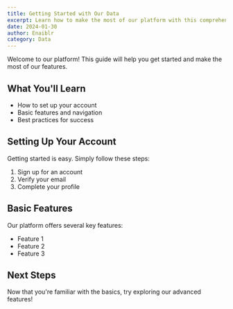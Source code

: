 ```yaml
---
title: Getting Started with Our Data
excerpt: Learn how to make the most of our platform with this comprehensive guide.
date: 2024-01-30
author: Enaiblr
category: Data
---
```


Welcome to our platform! This guide will help you get started and make the most of our features.

## What You'll Learn

- How to set up your account
- Basic features and navigation
- Best practices for success

## Setting Up Your Account

Getting started is easy. Simply follow these steps:

1. Sign up for an account
2. Verify your email
3. Complete your profile

## Basic Features

Our platform offers several key features:

- Feature 1
- Feature 2
- Feature 3

## Next Steps

Now that you're familiar with the basics, try exploring our advanced features!
